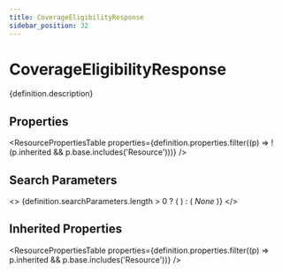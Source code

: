 ```yaml
---
title: CoverageEligibilityResponse
sidebar_position: 32
---
```



# CoverageEligibilityResponse

<p>{definition.description}</p>

## Properties

<ResourcePropertiesTable properties={definition.properties.filter((p) => !(p.inherited && p.base.includes('Resource')))} />

## Search Parameters

<>
  {definition.searchParameters.length > 0 ? (
    <SearchParamsTable searchParams={definition.searchParameters} />
  ) : (
    <em>None</em>
  )}
</>

## Inherited Properties

<ResourcePropertiesTable properties={definition.properties.filter((p) => p.inherited && p.base.includes('Resource'))} />


